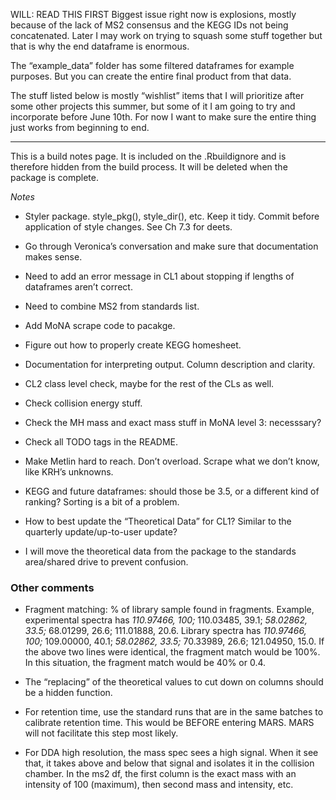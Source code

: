 
WILL: READ THIS FIRST
Biggest issue right now is explosions, mostly because of the lack of MS2 consensus and the KEGG IDs not being concatenated. Later I may work on trying to squash some stuff together but that is why the end dataframe is enormous.

The "example_data" folder has some filtered dataframes for example purposes. But you can create the entire final product from that data.

The stuff listed below is mostly "wishlist" items that I will prioritize after some other projects this summer, but some of it I am going to try and incorporate before June 10th. For now I want to make sure the entire thing just works from beginning to end. 

------------------------------------------------

This is a build notes page. It is included on the .Rbuildignore and is therefore hidden from the build process. It will be deleted when the package is complete.


*Notes*

- Styler package. style_pkg(), style_dir(), etc. Keep it tidy. Commit before application of style changes. See Ch 7.3 for deets.

- Go through Veronica's conversation and make sure that documentation makes sense.
- Need to add an error message in CL1 about stopping if lengths of dataframes aren't correct.
- Need to combine MS2 from standards list.
- Add MoNA scrape code to pacakge.
- Figure out how to properly create KEGG homesheet.
- Documentation for interpreting output. Column description and clarity.
- CL2 class level check, maybe for the rest of the CLs as well.
- Check collision energy stuff.
- Check the MH mass and exact mass stuff in MoNA level 3: necesssary?
- Check all TODO tags in the README.
- Make Metlin hard to reach. Don't overload. Scrape what we don't know, like KRH's unknowns.
- KEGG and future dataframes: should those be 3.5, or a different kind of ranking? Sorting is a bit of a problem.
- How to best update the "Theoretical Data" for CL1? Similar to the quarterly update/up-to-user update? 
- I will move the theoretical data from the package to the standards area/shared drive to prevent confusion.

### Other comments

- Fragment matching: % of library sample found in fragments. 
    Example, experimental spectra has *110.97466, 100;* 110.03485, 39.1; *58.02862, 33.5;* 68.01299, 26.6; 111.01888, 20.6.
    Library spectra has               *110.97466, 100;* 109.00000, 40.1; *58.02862, 33.5;* 70.33989, 26.6; 121.04950, 15.0.
    If the above two lines were identical, the fragment match would be 100%. In this situation, the fragment match would be 40% or 0.4.
- The "replacing" of the theoretical values to cut down on columns should be a hidden function.
- For retention time, use the standard runs that are in the same batches to calibrate retention time. This would be BEFORE entering MARS. MARS will not facilitate this step most likely. 

- For DDA high resolution, the mass spec sees a high signal. When it see that, it takes above and below that signal and isolates it in the collision chamber. In the ms2 df, the first column is the exact mass with an intensity of 100 (maximum), then second mass and intensity, etc. 

